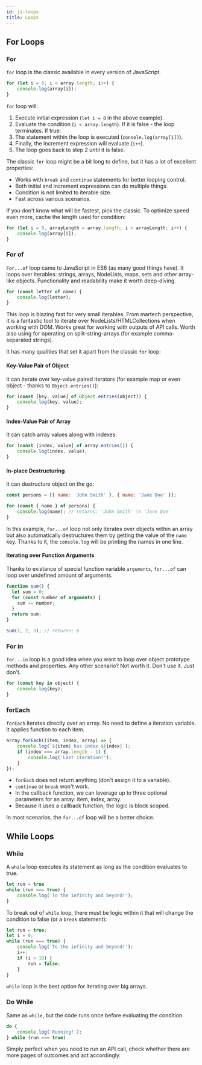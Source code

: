 ```yaml
---
id: js-loops
title: Loops
---
```



<LeadText content="JavaScript offers four for loops and two while loops. What's the difference?" />

## For Loops

### For

`for` loop is the classic available in every version of JavaScript.

```js title="Example of for loop iterating over an array"
for (let i = 0; i < array.length; i++) {
    console.log(array[i]);
}
```

`for` loop will:
1. Execute initial expression (`let i = 0` in the above example).
2. Evaluate the condition (`i < array.length`). If it is false - the loop terminates. If true:
3. The statement within the loop is executed (`console.log(array[i])`).
4. Finally, the increment expression will evaluate (`i++`).
5. The loop goes back to step 2 until it is false.


The classic `for` loop might be a bit long to define, but it has a lot of excellent properties:
- Works with `break` and `continue` statements for better looping control.
- Both initial and increment expressions can do multiple things.
- Condition is not limited to iterable size.
- Fast across various scenarios.

If you don't know what will be fastest, pick the classic. To optimize speed even more, cache the length used for condition:

```js title="Initial expression assigns array.length to a variable to cache it"
for (let i = 0, arrayLength = array.length; i < arrayLength; i++) {
    console.log(array[i]);
}
```

### For of

`For...of` loop came to JavaScript in ES6 (as many good things have). It loops over iterables: strings, arrays, NodeLists, maps, sets and other array-like objects. Functionality and readability make it worth deep-diving.

```js title="Example of for-of loop iterating over letters of a string"
for (const letter of name) {
    console.log(letter);
}
```

This loop is blazing fast for very small iterables. From martech perspective, it is a fantastic tool to iterate over NodeLists/HTMLCollections when working with DOM. Works great for working with outputs of API calls. Worth also using for operating on split-string-arrays (for example comma-separated strings).

It has many qualities that set it apart from the classic `for` loop:

#### Key-Value Pair of Object

It can iterate over key-value paired iterators (for example map or even object - thanks to `Object.entries()`):

```js {1}
for (const [key, value] of Object.entries(object)) {
    console.log(key, value);
}
```

#### Index-Value Pair of Array

It can catch array values along with indexes:

```js {1}
for (const [index, value] of array.entries()) {
    console.log(index, value);
}
```

#### In-place Destructuring

It can destructure object on the go:

```js {3}
const persons = [{ name: 'John Smith' }, { name: 'Jane Doe' }];

for (const { name } of persons) {
    console.log(name); // returns: 'John Smith' \n 'Jane Doe'
}
```

In this example, `for...of` loop not only iterates over objects within an array but also automatically destructures them by getting the value of the `name` key. Thanks to it, the `console.log` will be printing the names in one line.

#### Iterating over Function Arguments

Thanks to existance of special function variable `arguments`, `for...of` can loop over undefined amount of arguments.

```js {3} title="Function will return sum of any number of integers provided thanks to for-of loop"
function sum() {
  let sum = 0;
  for (const number of arguments) {
    sum += number;
  }
  return sum;
}

sum(1, 2, 3); // returns: 6
```

### For in

`for...in` loop is a good idea when you want to loop over object prototype methods and properties. Any other scenario? Not worth it. Don't use it. Just don't.

```js {1}
for (const key in object) {
    console.log(key);
}
```

### forEach

`forEach` iterates directly over an array. No need to define a iteration variable. It applies function to each item.

```js {1}
array.forEach((item, index, array) => {
    console.log(`${item} has index ${index}`);
    if (index === array.length - 1) {
        console.log('Last iteration!');
    }
});
```

- `forEach` does not return anything (don't assign it to a variable).
- `continue` or `break` won't work.
- In the callback function, we can leverage up to three optional parameters for an array: item, index, array.
- Because it uses a callback function, the logic is block scoped.

In most scenarios, the `for...of` loop will be a better choice.

## While Loops

### While

A `while` loop executes its statement as long as the condition evaluates to true.

```js {2} title="Infinite while loop"
let run = true
while (run === true) {
    console.log('To the infinity and beyond!');
}
```

To break out of `while` loop, there must be logic within it that will change the condition to false (or a `break` statement):

```js
let run = true;
let i = 0;
while (run === true) {
    console.log('To the infinity and beyond!');
    i++;
    if (i > 10) {
        run = false;
    }
}
```

`while` loop is the best option for iterating over big arrays.

### Do While

Same as `while`, but the code runs once before evaluating the condition.

```js
do {
    console.log('Running!');
} while (run === true)
```

Simply perfect when you need to run an API call, check whether there are more pages of outcomes and act accordingly.